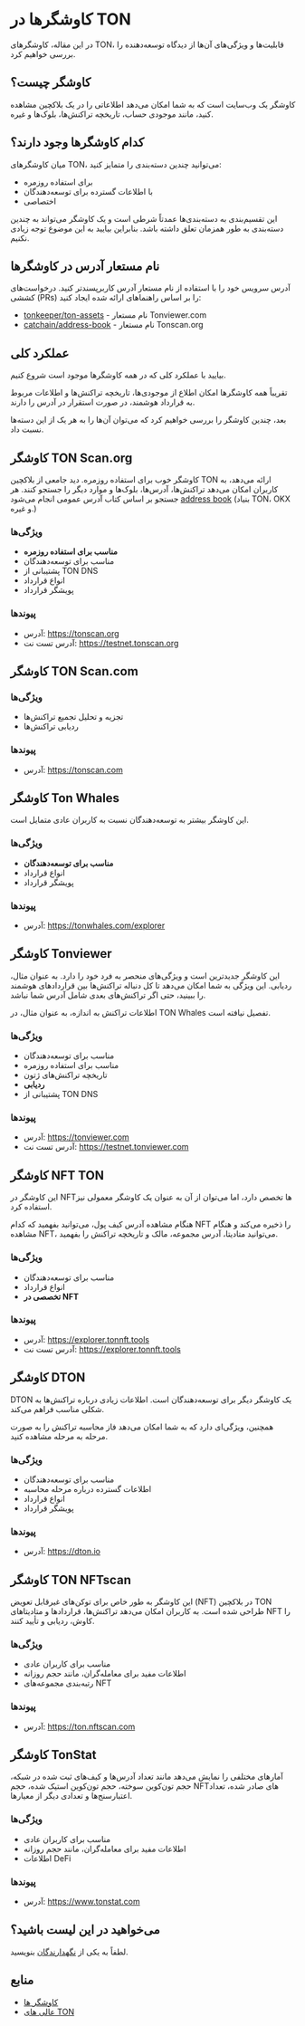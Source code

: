
# کاوشگرها در TON

در این مقاله، کاوشگرهای TON، قابلیت‌ها و ویژگی‌های آن‌ها از دیدگاه توسعه‌دهنده را بررسی خواهیم کرد.

## کاوشگر چیست؟

کاوشگر یک وب‌سایت است که به شما امکان می‌دهد اطلاعاتی را در یک بلاکچین مشاهده کنید، مانند موجودی حساب، تاریخچه تراکنش‌ها، بلوک‌ها و غیره.

<Player url="https://www.youtube.com/watch?v=i5en19kzX6M" />

## کدام کاوشگرها وجود دارند؟

میان کاوشگرهای TON، می‌توانید چندین دسته‌بندی را متمایز کنید:

- برای استفاده روزمره
- با اطلاعات گسترده برای توسعه‌دهندگان
- اختصاصی

این تقسیم‌بندی به دسته‌بندی‌ها عمدتاً شرطی است و یک کاوشگر می‌تواند به چندین دسته‌بندی به طور همزمان تعلق داشته باشد. بنابراین بیایید به این موضوع توجه زیادی نکنیم.

## نام مستعار آدرس در کاوشگرها

آدرس سرویس خود را با استفاده از نام مستعار آدرس کاربرپسندتر کنید. درخواست‌های کششی (PRs) را بر اساس راهنماهای ارائه شده ایجاد کنید:

- [tonkeeper/ton-assets](https://github.com/tonkeeper/ton-assets) - نام مستعار Tonviewer.com
- [catchain/address-book](https://github.com/catchain/address-book) - نام مستعار Tonscan.org

## عملکرد کلی

بیایید با عملکرد کلی که در همه کاوشگرها موجود است شروع کنیم.

تقریباً همه کاوشگرها امکان اطلاع از موجودی‌ها، تاریخچه تراکنش‌ها و اطلاعات مربوط به قرارداد هوشمند، در صورت استقرار در آدرس را دارند.

بعد، چندین کاوشگر را بررسی خواهیم کرد که می‌توان آن‌ها را به هر یک از این دسته‌ها نسبت داد.

## کاوشگر TON Scan.org

کاوشگر خوب برای استفاده روزمره. دید جامعی از بلاکچین TON ارائه می‌دهد، به کاربران امکان می‌دهد تراکنش‌ها، آدرس‌ها، بلوک‌ها و موارد دیگر را جستجو کنند. هر جستجو بر اساس کتاب آدرس عمومی انجام می‌شود [address book](https://github.com/catchain/tonscan/blob/master/src/addrbook.json) (بنیاد TON، OKX و غیره.)

### ویژگی‌ها

- **مناسب برای استفاده روزمره**
- مناسب برای توسعه‌دهندگان
- پشتیبانی از TON DNS
- انواع قرارداد
- پویشگر قرارداد

### پیوندها

- آدرس: https://tonscan.org
- آدرس تست نت: https://testnet.tonscan.org

## کاوشگر TON Scan.com

### ویژگی‌ها

- تجزیه و تحلیل تجمیع تراکنش‌ها
- ردیابی تراکنش‌ها

### پیوندها

- آدرس: https://tonscan.com

## کاوشگر Ton Whales

این کاوشگر بیشتر به توسعه‌دهندگان نسبت به کاربران عادی متمایل است.

### ویژگی‌ها

- **مناسب برای توسعه‌دهندگان**
- انواع قرارداد
- پویشگر قرارداد

### پیوندها

- آدرس: https://tonwhales.com/explorer

## کاوشگر Tonviewer

این کاوشگر جدیدترین است و ویژگی‌های منحصر به فرد خود را دارد. به عنوان مثال، ردیابی. این ویژگی به شما امکان می‌دهد تا کل دنباله تراکنش‌ها بین قراردادهای هوشمند را ببینید، حتی اگر تراکنش‌های بعدی شامل آدرس شما نباشد.

اطلاعات تراکنش به اندازه، به عنوان مثال، در TON Whales تفصیل نیافته است.

### ویژگی‌ها

- مناسب برای توسعه‌دهندگان
- مناسب برای استفاده روزمره
- تاریخچه تراکنش‌های ژتون
- **ردیابی**
- پشتیبانی از TON DNS

### پیوندها

- آدرس: https://tonviewer.com
- آدرس تست نت: https://testnet.tonviewer.com

## کاوشگر NFT TON

این کاوشگر در NFT‌ها تخصص دارد، اما می‌توان از آن به عنوان یک کاوشگر معمولی نیز استفاده کرد.

هنگام مشاهده آدرس کیف پول، می‌توانید بفهمید که کدام NFT را ذخیره می‌کند و هنگام مشاهده NFT، می‌توانید متادیتا، آدرس مجموعه، مالک و تاریخچه تراکنش را بفهمید.

### ویژگی‌ها

- مناسب برای توسعه‌دهندگان
- انواع قرارداد
- **تخصصی در NFT**

### پیوندها

- آدرس: https://explorer.tonnft.tools
- آدرس تست نت: https://explorer.tonnft.tools

## کاوشگر DTON

DTON یک کاوشگر دیگر برای توسعه‌دهندگان است. اطلاعات زیادی درباره تراکنش‌ها به شکلی مناسب فراهم می‌کند.

همچنین، ویژگی‌ای دارد که به شما امکان می‌دهد فاز محاسبه تراکنش را به صورت مرحله به مرحله مشاهده کنید.

### ویژگی‌ها

- مناسب برای توسعه‌دهندگان
- اطلاعات گسترده درباره مرحله محاسبه
- انواع قرارداد
- پویشگر قرارداد

### پیوندها

- آدرس: https://dton.io

## کاوشگر TON NFTscan

این کاوشگر به طور خاص برای توکن‌های غیرقابل تعویض (NFT) در بلاکچین TON طراحی شده است. به کاربران امکان می‌دهد تراکنش‌ها، قراردادها و متادیتاهای NFT را کاوش، ردیابی و تأیید کنند.

### ویژگی‌ها

- مناسب برای کاربران عادی
- اطلاعات مفید برای معامله‌گران، مانند حجم روزانه
- رتبه‌بندی مجموعه‌های NFT

### پیوندها

- آدرس: https://ton.nftscan.com

## کاوشگر TonStat

آمارهای مختلفی را نمایش می‌دهد مانند تعداد آدرس‌ها و کیف‌های ثبت شده در شبکه، حجم تون‌کوین سوخته، حجم تون‌کوین استیک شده، حجم NFT‌های صادر شده، تعداد اعتبارسنج‌ها و تعدادی دیگر از معیارها.

### ویژگی‌ها

- مناسب برای کاربران عادی
- اطلاعات مفید برای معامله‌گران، مانند حجم روزانه
- اطلاعات DeFi

### پیوندها

- آدرس: https://www.tonstat.com

## می‌خواهید در این لیست باشید؟

لطفاً به یکی از [نگهدارندگان](/v3/contribute/maintainers) بنویسید.

## منابع

- [کاوشگر ها](https://ton.app/explorers)
- [عالی های TON](https://github.com/ton-community/awesome-ton)
